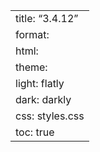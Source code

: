 ---
title: "3.4.12"
format:
    html:
        theme:
            light: flatly
            dark: darkly
        css: styles.css
        toc: true
---